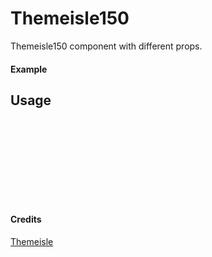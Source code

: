
<Meta of={Themeisle150} title="Themeisle/Themeisle150" />

# Themeisle150

Themeisle150 component with different props.

#### Example

<Canvas of={Themeisle150.Primary} />

## Usage

```ts
import { Themeisle150 } from "yadl-ui";

const Example = () => {
  return (
      <Themeisle150 />
  );
};

export default Example;
```

#### Credits
[Themeisle](https://themeisle.com/illustrations)
